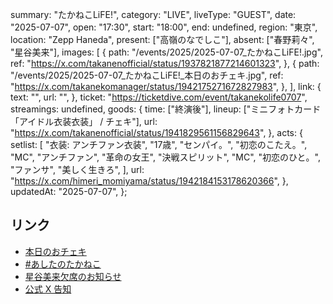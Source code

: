   summary: "たかねこLiFE!",
  category: "LIVE",
  liveType: "GUEST",
  date: "2025-07-07",
  open: "17:30",
  start: "18:00",
  end: undefined,
  region: "東京",
  location: "Zepp Haneda",
  present: ["高嶺のなでしこ"],
  absent: ["春野莉々", "星谷美来"],
  images: [
    {
      path: "/events/2025/2025-07-07_たかねこLiFE!.jpg",
      ref: "https://x.com/takanenofficial/status/1937821877214601323",
    },
    {
      path: "/events/2025/2025-07-07_たかねこLiFE!_本日のおチェキ.jpg",
      ref: "https://x.com/takanekomanager/status/1942175271672827983",
    },
  ],
  link: {
    text: "",
    url: "",
  },
  ticket: "https://ticketdive.com/event/takanekolife0707",
  streamings: undefined,
  goods: {
    time: ["終演後"],
    lineup: ["ミニフォトカード「アイドル衣装衣装」 / チェキ"],
    url: "https://x.com/takanenofficial/status/1941829561156829643",
  },
  acts: {
    setlist: [
      "衣装: アンチファン衣装",
      "17歳",
      "センパイ。",
      "初恋のこたえ。",
      "MC",
      "アンチファン",
      "革命の女王",
      "決戦スピリット",
      "MC",
      "初恋のひと。",
      "ファンサ",
      "美しく生きろ",
    ],
    url: "https://x.com/himeri_momiyama/status/1942184153178620366",
  },
  updatedAt: "2025-07-07",
};

## リンク

- [本日のおチェキ](https://x.com/takanekomanager/status/1942175271672827983)
- [#あしたのたかねこ](https://x.com/takanenofficial/status/1941829561156829643)
- [星谷美来欠席のお知らせ](https://x.com/takanenofficial/status/1941833347619225793)
- [公式 X 告知](https://x.com/takanenofficial/status/1937821877214601323)
